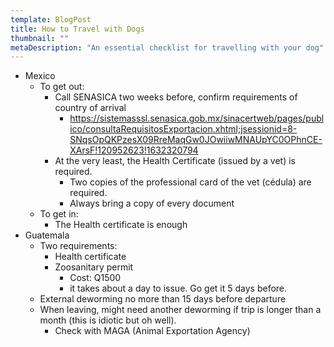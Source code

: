 ```yaml
---
template: BlogPost
title: How to Travel with Dogs
thumbnail: ""
metaDescription: "An essential checklist for travelling with your dog"
---
```


- Mexico
  - To get out:
      - Call SENASICA two weeks before, confirm requirements of country of arrival
          - https://sistemasssl.senasica.gob.mx/sinacertweb/pages/publico/consultaRequisitosExportacion.xhtml;jsessionid=8-SNqsOpQKPzesX09RreMaqGw0JOwiiwMNAUpYC0OPhnCE-XArsF!120952623!1632320794
      - At the very least, the Health Certificate (issued by a vet) is required.
          - Two copies of the professional card of the vet (cédula) are
            required.
          - Always bring a copy of every document
  - To get in:
      - The Health certificate is enough
- Guatemala
  - Two requirements:
      - Health certificate
      - Zoosanitary permit
          - Cost: Q1500
          - it takes about a day to issue. Go get it 5 days before.
  - External deworming no more than 15 days before departure
  - When leaving, might need another deworming if trip is longer than a month (this is idiotic but oh well).
    - Check with MAGA (Animal Exportation Agency)

